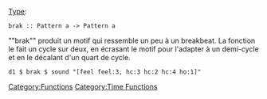 {{DISPLAYTITLE:brak}} 
[[Type signature|Type]]: <source inline>brak :: Pattern a -> Pattern a</source>

""brak"" produit un motif qui ressemble un peu à un breakbeat. La fonction le fait un cycle sur deux, en écrasant le motif pour l'adapter à un demi-cycle et en le décalant d'un quart de cycle.

<source>
d1 $ brak $ sound "[feel feel:3, hc:3 hc:2 hc:4 ho:1]"
</source>

[[Category:Functions]] [[Category:Time Functions]]